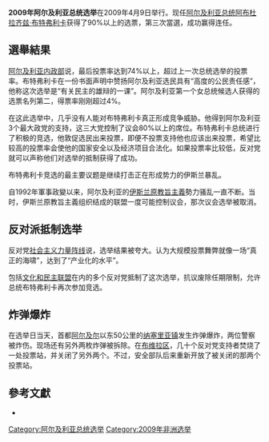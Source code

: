 '''2009年阿尔及利亚总统选举'''在2009年4月9日举行。现任[[阿尔及利亚总统|阿尔及利亚总统]][[阿布杜拉齐兹·布特弗利卡|阿布杜拉齐兹·布特弗利卡]]获得了90%以上的选票，第三次當選，成功赢得连任。

== 選舉結果 ==
[[阿尔及利亚内政部|阿尔及利亚内政部]]说，最后投票率达到74%以上，超过上一次总统选举的投票率。布特弗利卡在一份书面声明中赞扬阿尔及利亚选民具有“高度的公民责任感”，他称这次选举是“有关民主的雄辩的一课”。阿尔及利亚第一个女总统候选人获得的选票名列第二，得票率刚刚超过4%。

在这此选举中，几乎没有人能对布特弗利卡真正形成竞争威胁。他得到阿尔及利亚3个最大政党的支持，这三大党控制了议会80%以上的席位。布特弗利卡总统进行了积极的竞选，他敦促选民出来投票，即便不投票支持他也应该出来投票，希望比较高的投票率会使他的国家安全以及经济项目合法化。如果投票率比较低，反对党就可以声称他们对选举的抵制获得了成功。

布特弗利卡竞选的最主要议题是继续打击正在形成势力的伊斯兰暴乱。

自1992年軍事政變以来，阿尔及利亚的[[伊斯兰原教旨主義|伊斯兰原教旨主義]]勢力骚乱一直不断。当时，伊斯兰原教旨主義组织结成的联盟一度可能控制议会，那次议会选举被取消。

== 反对派抵制选举 ==
反对党[[社会主义力量阵线|社会主义力量阵线]]说，选举结果被夸大。认为大规模投票舞弊就像一场“真正的海啸”，达到了“产业化的水平”。

包括[[文化和民主联盟|文化和民主联盟]]在内的多个反对党抵制了这次选举，抗议废除任期限制，允许总统布特弗利卡再次参加竞选。

== 炸弹爆炸 ==
在选举日当天，首都[[阿尔及尔|阿尔及尔]]以东50公里的[[纳塞里亚镇|纳塞里亚镇]]发生炸弹爆炸，两位警察被炸伤。现场还有另外两枚炸弹被拆除。在[[布维拉区|布维拉区]]，几十个反对党支持者焚烧了一处投票站，并关闭了另外两个。不过，安全部队后来重新开放了被关闭的那两个投票站。

== 參考文獻 ==
<div class="references-small">
* {{cite news | author=斯特恩斯 | title=阿尔及利亚总统在大选中获得连任 | date=2009-04-11 | publisher=VOA | url=https://www.voachinese.com/a/a-21-w2009-04-11-voa2-61337352/1024876.html | work= | accessdate=2009-04-13 | language= | archive-date=2020-05-10 | archive-url=https://web.archive.org/web/20200510145836/https://www.voachinese.com/a/a-21-w2009-04-11-voa2-61337352/1024876.html | dead-url=no }}
</div>
{{reflist}}
{{VOA}}
{{阿爾及利亞選舉}}
[[Category:阿尔及利亚总统选举|Category:阿尔及利亚总统选举]]
[[Category:2009年非洲选举|Category:2009年非洲选举]]